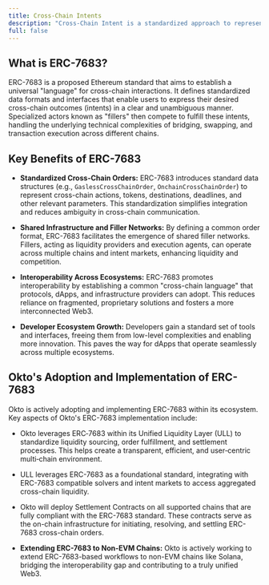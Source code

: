```yaml
---
title: Cross-Chain Intents
description: "Cross-Chain Intent is a standardized approach to representing and fulfilling user requests that span multiple blockchains. ERC-7683 defines a universal “language” for describing these intents, letting specialized “fillers” handle the bridging, swapping, and final settlement. The Okto Ecosystem is adopting the ERC‑7683 standard as part of its effort to simplify cross‑chain interactions."
full: false
---
```


## What is ERC-7683? 

ERC-7683 is a proposed Ethereum standard that aims to establish a universal "language" for cross-chain interactions. It defines standardized data formats and interfaces that enable users to express their desired cross-chain outcomes (intents) in a clear and unambiguous manner. Specialized actors known as "fillers" then compete to fulfill these intents, handling the underlying technical complexities of bridging, swapping, and transaction execution across different chains.

## Key Benefits of ERC-7683

*   **Standardized Cross-Chain Orders:** ERC-7683 introduces standard data structures (e.g., `GaslessCrossChainOrder`, `OnchainCrossChainOrder`) to represent cross-chain actions, tokens, destinations, deadlines, and other relevant parameters. This standardization simplifies integration and reduces ambiguity in cross-chain communication.

*   **Shared Infrastructure and Filler Networks:** By defining a common order format, ERC-7683 facilitates the emergence of shared filler networks. Fillers, acting as liquidity providers and execution agents, can operate across multiple chains and intent markets, enhancing liquidity and competition.

*   **Interoperability Across Ecosystems:** ERC-7683 promotes interoperability by establishing a common "cross-chain language" that protocols, dApps, and infrastructure providers can adopt. This reduces reliance on fragmented, proprietary solutions and fosters a more interconnected Web3.

*   **Developer Ecosystem Growth:** Developers gain a standard set of tools and interfaces, freeing them from low-level complexities and enabling more innovation. This paves the way for dApps that operate seamlessly across multiple ecosystems.

## Okto's Adoption and Implementation of ERC-7683

Okto is actively adopting and implementing ERC-7683 within its ecosystem. Key aspects of Okto's ERC-7683 implementation include:

- Okto leverages ERC‑7683 within its Unified Liquidity Layer (ULL) to standardize liquidity sourcing, order fulfillment, and settlement processes. This helps create a transparent, efficient, and user‑centric multi‑chain environment.

- ULL leverages ERC-7683 as a foundational standard, integrating with ERC-7683 compatible solvers and intent markets to access aggregated cross-chain liquidity.

- Okto will deploy Settlement Contracts on all supported chains that are fully compliant with the ERC-7683 standard. These contracts serve as the on-chain infrastructure for initiating, resolving, and settling ERC-7683 cross-chain orders.

- **Extending ERC-7683 to Non-EVM Chains:** Okto is actively working to extend ERC-7683-based workflows to non-EVM chains like Solana, bridging the interoperability gap and contributing to a truly unified Web3.

